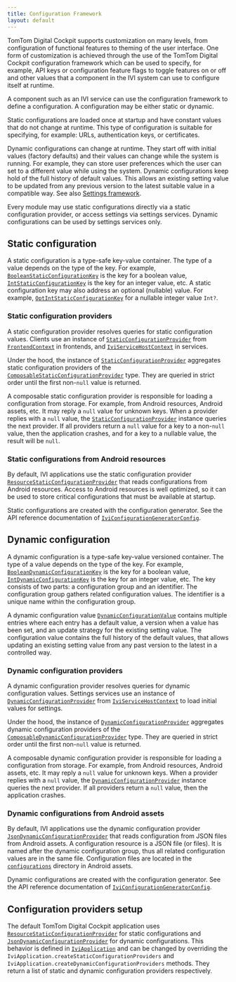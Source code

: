 ```yaml
---
title: Configuration Framework
layout: default
---
```


TomTom Digital Cockpit supports customization on many levels, from configuration of functional features
to theming of the user interface. One form of customization is achieved through the use of the
TomTom Digital Cockpit configuration framework which can be used to specify, for example, API keys or
configuration feature flags to toggle features on or off and other values that a component in the
IVI system can use to configure itself at runtime.

A component such as an IVI service can use the configuration framework to define a configuration.
A configuration may be either static or dynamic.

Static configurations are loaded once at startup and have constant values that do not change at
runtime. This type of configuration is suitable for specifying, for example: URLs, authentication
keys, or certificates.

Dynamic configurations can change at runtime. They start off with initial values (factory defaults)
and their values can change while the system is running. For example, they can store user preferences
which the user can set to a different value while using the system. Dynamic configurations keep
hold of the full history of default values. This allows an existing setting value to be updated from
any previous version to the latest suitable value in a compatible way. See also
[Settings framework](/tomtom-digital-cockpit/developers/development/platform-domains/settings-framework).

Every module may use static configurations directly via a static configuration provider,
or access settings via settings services. Dynamic configurations can be used by settings services
only.

## Static configuration

A static configuration is a type-safe key-value container.
The type of a value depends on the type of the key. For example,
[`BooleanStaticConfigurationKey`](TTIVI_PLATFORM_API) is the key for a boolean value,
[`IntStaticConfigurationKey`](TTIVI_PLATFORM_API) is the key for an integer value, etc. A static
configuration key may also address an optional (nullable) value. For example,
[`OptIntStaticConfigurationKey`](TTIVI_PLATFORM_API) for a nullable integer value `Int?`.

### Static configuration providers

A static configuration provider resolves queries for static configuration values.
Clients use an instance of [`StaticConfigurationProvider`](TTIVI_PLATFORM_API) from
[`FrontendContext`](TTIVI_PLATFORM_API) in frontends, and
[`IviServiceHostContext`](TTIVI_PLATFORM_API) in services.

Under the hood, the instance of [`StaticConfigurationProvider`](TTIVI_PLATFORM_API) aggregates
static configuration providers of the [`ComposableStaticConfigurationProvider`](TTIVI_PLATFORM_API)
type. They are queried in strict order until the first non-`null` value is returned.

A composable static configuration provider is responsible for loading a configuration from storage.
For example, from Android resources, Android assets, etc. It may reply a `null` value for unknown
keys. When a provider replies with a `null` value, the
[`StaticConfigurationProvider`](TTIVI_PLATFORM_API) instance queries the next provider. If all
providers return a `null` value for a key to a non-`null` value, then the application crashes, and
for a key to a nullable value, the result will be `null`.

### Static configurations from Android resources

By default, IVI applications use the static configuration provider
[`ResourceStaticConfigurationProvider`](TTIVI_PLATFORM_API) that reads configurations from Android
resources. Access to Android resources is well optimized, so it can be used to store critical
configurations that must be available at startup.

Static configurations are created with the configuration generator.
See the API reference documentation of
[`IviConfigurationGeneratorConfig`](TTIVI_GRADLEPUGINS_API).

## Dynamic configuration

A dynamic configuration is a type-safe key-value versioned container.
The type of a value depends on the type of the key. For example,
[`BooleanDynamicConfigurationKey`](TTIVI_PLATFORM_API) is the key for a boolean value,
[`IntDynamicConfigurationKey`](TTIVI_PLATFORM_API) is the key for an integer value, etc.
The key consists of two parts: a configuration group and an identifier. The configuration group
gathers related configuration values. The identifier is a unique name within the configuration
group.

A dynamic configuration value [`DynamicConfigurationValue`](TTIVI_PLATFORM_API) contains multiple
entries where each entry has a default value, a version when a value has been set, and an update
strategy for the existing setting value. The configuration value contains the full history of the
default values, that allows updating an existing setting value from any past version to the latest
in a controlled way.

### Dynamic configuration providers

A dynamic configuration provider resolves queries for dynamic configuration values.
Settings services use an instance of [`DynamicConfigurationProvider`](TTIVI_PLATFORM_API) from
[`IviServiceHostContext`](TTIVI_PLATFORM_API) to load initial values for settings.

Under the hood, the instance of [`DynamicConfigurationProvider`](TTIVI_PLATFORM_API) aggregates
dynamic configuration providers of the
[`ComposableDynamicConfigurationProvider`](TTIVI_PLATFORM_API) type. They are queried in strict
order until the first non-`null` value is returned.

A composable dynamic configuration provider is responsible for loading a configuration from storage.
For example, from Android resources, Android assets, etc. It may reply a `null` value for unknown
keys. When a provider replies with a `null` value, the
[`DynamicConfigurationProvider`](TTIVI_PLATFORM_API) instance queries the next provider. If all
providers return a `null` value, then the application crashes.

### Dynamic configurations from Android assets

By default, IVI applications use the dynamic configuration provider
[`JsonDynamicConfigurationProvider`](TTIVI_PLATFORM_API) that reads configuration from JSON files
from Android assets. A configuration resource is a JSON file (or files). It is named after the
dynamic configuration group, thus all related configuration values are in the same file.
Configuration files are located in the
[`configurations`](https://github.com/tomtom-international/tomtom-digital-cockpit-sdk-examples/tree/main/examples/plugin/settingsservice/src/main/configurations)
directory in Android assets.

Dynamic configurations are created with the configuration generator.
See the API reference documentation of
[`IviConfigurationGeneratorConfig`](TTIVI_GRADLEPUGINS_API).

## Configuration providers setup

The default TomTom Digital Cockpit application uses
[`ResourceStaticConfigurationProvider`](TTIVI_PLATFORM_API) for static configurations and
[`JsonDynamicConfigurationProvider`](TTIVI_PLATFORM_API) for dynamic configurations. This behavior
is defined in [`IviApplication`](TTIVI_PLATFORM_API) and can be changed by overriding the
`IviApplication.createStaticConfigurationProviders` and
`IviApplication.createDynamicConfigurationProviders` methods. They return a list of static and
dynamic configuration providers respectively.

